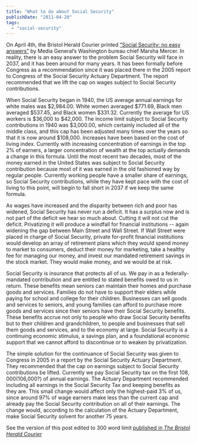 ```yaml
---
title: "What to do about Social Security"
publishDate: "2011-04-20"
tags: 
  - "social-security"
---
```


On April 4th, the Bristol Herald Courier printed [“Social Security: no easy answers”](http://www2.tricities.com/news/2011/apr/04/there-are-no-easy-answers-social-security-ar-947692/) by Media General’s Washington bureau chief Marsha Mercer. In reality, there is an easy answer to the problem Social Security will face in 2037, and it has been around for many years. It has been formally before Congress as a recommendation since it was placed there in the 2005 report to Congress of the Social Security Actuary Department. The report recommended that we lift the cap on wages subject to Social Security contributions.

When Social Security began in 1940, the US average annual earnings for white males was $2,984.00. White women averaged $771.69, Black men averaged $537.45, and Black women $331.32. Currently the average for US workers is $36,000 to $42,000. The income limit subject to Social Security contributions in 1940 was $3,000.00, which certainly included all of the middle class, and this cap has been adjusted many times over the years so that it is now around $108,000. Increases have been based on the cost of living index. Currently with increasing concentration of earnings in the top 2% of earners, a larger concentration of wealth at the top actually demands a change in this formula. Until the most recent two decades, most of the money earned in the United States was subject to Social Security contribution because most of it was earned in the old fashioned way by regular people. Currently working people have a smaller share of earnings, so Social Security contributions, while they have kept pace with the cost of living to this point, will begin to fall short in 2037 if we keep the same formula.

As wages have increased and the disparity between rich and poor has widened, Social Security has never run a deficit. It has a surplus now and is not part of the deficit we hear so much about. Cutting it will not cut the deficit. Privatizing it will produce a windfall for financial institutions -- again widening the gap between Main Street and Wall Street. If Wall Street were placed in charge of Social Security, private for-profit financial institutions would develop an array of retirement plans which they would spend money to market to consumers, deduct their money for marketing, take a healthy fee for managing our money, and invest our mandated retirement savings in the stock market. They would make money, and we would be at risk.

Social Security is insurance that protects all of us. We pay in as a federally-mandated contribution and are entitled to stated benefits owed to us in return. These benefits mean seniors can maintain their homes and purchase goods and services. Families do not have to support their elders while paying for school and college for their children. Businesses can sell goods and services to seniors, and young families can afford to purchase more goods and services since their seniors have their Social Security benefits. These benefits accrue not only to people who draw Social Security benefits but to their children and grandchildren, to people and businesses that sell them goods and services, and to the economy at large. Social Security is a continuing economic stimulus, a savings plan, and a foundational economic support that we cannot afford to discontinue or to weaken by privatization.

The simple solution for the continuance of Social Security was given to Congress in 2005 in a report by the Social Security Actuary Department. They recommended that the cap on earnings subject to Social Security contributions be lifted. Currently we pay Social Security tax on the first $108,000 ($106,000?) of annual earnings. The Actuary Department recommended including all earnings in the Social Security Tax and keeping benefits as they are. This small change would affect only the highest-paid 3% of us, since around 97% of wage earners make less than the current cap and already pay the Social Security contribution on all of their earnings. The change would, according to the calculation of the Actuary Department, make Social Security solvent for another 75 years.

See the version of this post edited to 300 word limit [published in _The Bristol Herald Courier_](http://www2.tricities.com/news/2011/apr/14/theres-answer-social-security-issue-ar-971093/)
